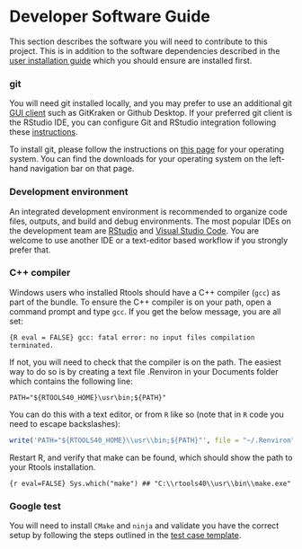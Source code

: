 # Developer Software Guide

This section describes the software you will
need to contribute to this project. This is in addition to the software
dependencies described in the [user installation
guide](#user-installation-guide) which you should ensure are installed
first.

### git

You will need git installed locally, and you may prefer to use an
additional git [GUI client](https://git-scm.com/downloads/guis) such as
GitKraken or Github Desktop. If your preferred git client is the RStudio
IDE, you can configure Git and RStudio integration following these
[instructions](https://happygitwithr.com/rstudio-git-github.html).

To install git, please follow the instructions on [this
page](https://git-scm.com/book/en/v2/Getting-Started-Installing-Git) for
your operating system. You can find the downloads for your operating
system on the left-hand navigation bar on that page.

### Development environment

An integrated development environment is recommended to organize code 
files, outputs, and build and debug environments. The most popular IDEs
 on the development team are [RStudio](https://www.rstudio.com/) and 
 [Visual Studio Code](https://code.visualstudio.com/). You are welcome 
 to use another IDE or a text-editor based workflow if you strongly 
 prefer that. 

### C++ compiler
Windows users who installed Rtools should have a C++ compiler (`gcc`) 
as part of the bundle. To ensure the C++ compiler is on your path, open
 a command prompt and type `gcc`. If you get the below message, you are
  all set:

```{R eval = FALSE} gcc: fatal error: no input files compilation
terminated. ```

If not, you will need to check that the compiler is on the path. The 
easiest way to do so is by creating a text file .Renviron in your 
Documents folder which contains the following line:
```
PATH="${RTOOLS40_HOME}\usr\bin;${PATH}"
```

You can do this with a text editor, or from `R` like so (note that in 
`R` code you need to escape backslashes):
```r
write('PATH="${RTOOLS40_HOME}\\usr\\bin;${PATH}"', file = "~/.Renviron", append = TRUE)
```

Restart R, and verify that make can be found, which should show the path
to your Rtools installation.

```{r eval=FALSE} Sys.which("make") ##
"C:\\rtools40\\usr\\bin\\make.exe" ```

### Google test

You will need to install `CMake` and `ninja` and validate you have the
correct setup by following the steps outlined in the [test case
template](#testing).
